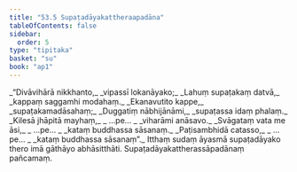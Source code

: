 ```yaml
---
title: "53.5 Supaṭadāyakattheraapadāna"
tableOfContents: false
sidebar:
  order: 5
type: "tipitaka"
basket: "su"
book: "ap1"
---
```



<DynamicBreadcrumb />

<Division number="31" book="ap1" bookNo="20" page="431">

<Paragraph number="6836" type="verses" book="ap1">
_“Divāvihārā nikkhanto,_  
_vipassī lokanāyako;_  
_Lahuṃ supaṭakaṃ datvā,_  
_kappaṃ saggamhi modahaṃ._  

</Paragraph>

</Division>
<Division number="32" book="ap1" bookNo="20" page="431">

<Paragraph number="6837" type="verses" book="ap1">
_Ekanavutito kappe,_  
_supaṭakamadāsahaṃ;_  
_Duggatiṃ nābhijānāmi,_  
_supaṭassa idaṃ phalaṃ._  

</Paragraph>

</Division>
<Division number="33" book="ap1" bookNo="20" page="431">

<Paragraph number="6838" type="verses" book="ap1">
_Kilesā jhāpitā mayhaṃ,_  
_ …pe… _  
_viharāmi anāsavo._  

</Paragraph>

</Division>
<Division number="34" book="ap1" bookNo="20" page="432">

<Paragraph number="6839" type="verses" book="ap1">
_Svāgataṃ vata me āsi,_  
_ …pe… _  
_kataṃ buddhassa sāsanaṃ._  

</Paragraph>

</Division>
<Division number="35" book="ap1" bookNo="20" page="432">

<Paragraph number="6840" type="verses" book="ap1">
_Paṭisambhidā catasso,_  
_ …pe… _  
_kataṃ buddhassa sāsanaṃ”._  

</Paragraph>

<Paragraph number="6841" book="ap1">
Itthaṃ sudaṃ āyasmā supaṭadāyako thero imā gāthāyo abhāsitthāti.

</Paragraph>
</Division>

<Paragraph number="6842" type="center" book="ap1">
Supaṭadāyakattherassāpadānaṃ pañcamaṃ.
</Paragraph>